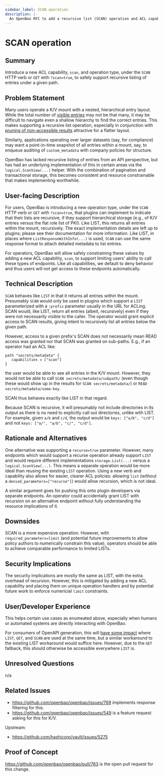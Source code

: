 ```yaml
---
sidebar_label: SCAN operation
description: |-
  An OpenBao RFC to add a recursive list (SCAN) operation and ACL capability.
---
```


# SCAN operation

## Summary

Introduce a new ACL capability, `scan`, and operation type, under the `SCAN` HTTP verb or `GET` with `?scan=true`, to safely support recursive listing of entries under a given path.

## Problem Statement

Many users operate a K/V mount with a nested, hierarchical entry layout. While the total number of [visible entries](https://github.com/openbao/openbao/issues/769) may not be that many, it may be difficult to navigate even a shallow hierarchy to find the correct entries. This makes supporting a recursive list operation, especially in conjunction with [pruning of non-accessible results](https://github.com/openbao/openbao/issues/769) attractive for a flatter layout.

Similarly, applications operating over larger datasets (say, for compliance) may want a point-in-time snapshot of all entries within a mount, say, to enqueue auditing of `custom_metadata` with company policies for structure.

OpenBao has lacked recursive listing of entries from an API perspective, but has had an underlying implementation of this in certain areas via the `logical.ScanView(...)` helper. With the combination of pagination and transactional storage, this becomes consistent and resource constrainable that makes implementing worthwhile.

## User-facing Description

For users, OpenBao is introducing a new operation type, under the `SCAN` HTTP verb or `GET` with `?scan=true`, that plugins can implement to indicate that their lists are recursive, if they support hierarchical storage (e.g., of K/V entries versus the flat role list of PKI). Like LIST, this returns all entries within the mount, recursively. The exact implementation details are left up to plugins; please see their documentation for more information. Like LIST, in places where `ListResponseWithInfo(...)` is used, `SCAN` can use the same response format to attach detailed metadata to list entries.

For operators, OpenBao will allow safely constraining these values by adding a new ACL capability, `scan`, to support limiting users' ability to call these types of endpoints. Like all capabilities, we default to deny behavior and thus users will not get access to these endpoints automatically.

## Technical Description

`SCAN` behaves like `LIST` in that it returns all entries within the mount. Presumably `SCAN` would only be used in plugins which support a `LIST` parameterized with a `:prefix` parameter usually in the URL for ACLing. SCAN would, like LIST, return all entries (albeit, recursively) even if they were not necessarily visible to the caller. The operator would grant explicit access to SCAN results, giving intent to recursively list all entries below the given path.

However, access to a given prefix's SCAN does not necessarily mean READ access was granted nor that SCAN was granted on sub-paths. E.g., if an operator had an ACL like:

```hcl
path "secrets/metadata" {
   capabilities = ["scan"]
}
```

the user would be able to see all entries in the K/V mount. However, they would not be able to call `SCAN secrets/metadata/subpath/` (even though these would show up in the results for `SCAN secrets/metadata/`) or `READ secrets/metadata/some-key`.

SCAN thus behaves exactly like LIST in that regard.

Because SCAN is recursive, it will presumably not include directories in its output as there is no need to explicitly call out directories, unlike with LIST. For example, given `a/b` and `c/d`, the output would be `keys: ["a/b", "c/d"]` and not `keys: ["a/", "a/b", "c/", "c/d"]`.

## Rationale and Alternatives

One alternative was supporting a `recurse=true` parameter. However, many endpoints which would support a recurse operation already support `LIST` and would require different implementations `storage.List(...)` versus a `logical.ScanView(...)`. This means a separate operation would be more ideal than reusing the existing `LIST` operation. Using a new verb and capability also allows for easier, clearer ACL policies: allowing `list` (without a `denied_parameters=["recurse"]`) would allow recursion, which is not ideal.

A similar argument goes for pushing this onto plugin developers via separate endpoints. An operator could accidentally grant LIST with recursion on an alternative endpoint without fully understanding the resource implications of it.

## Downsides

SCAN is a more expensive operation. However, with `required_parameters=limit` (and potential future improvements to allow policy authors to numerically constrain this value), operators should be able to achieve comparable performance to limited LISTs.

## Security Implications

The security implications are mostly the same as LIST, with the extra overhead of recursion. However, this is mitigated by adding a new ACL capability and placing them on unique operation handlers and by potential future work to enforce numericial `limit` constraints.

## User/Developer Experience

This helps certain use cases as enumeated above, especially when humans or automated systems are directly interacting with OpenBao.

For consumers of OpenAPI generation, this will [have some impact](https://github.com/orgs/openbao/discussions/656) where `LIST`, `GET`, and `SCAN` are used at the same time, but a similar workaround to the existing LIST workaround would suffice here. However, due to the `GET` fallback, this should otherwise be accessible everywhere `LIST` is.

## Unresolved Questions

n/a

## Related Issues

 - https://github.com/openbao/openbao/issues/769 implements response filtering for this.
 - https://github.com/openbao/openbao/issues/549 is a feature request asking for this for K/V.

Upstream:

 - https://github.com/hashicorp/vault/issues/5275

## Proof of Concept

https://github.com/openbao/openbao/pull/763 is the open pull request for this change.

